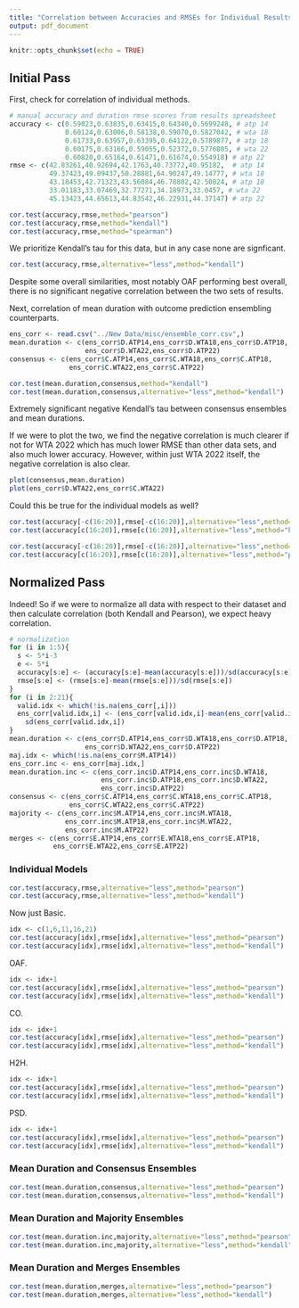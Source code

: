 ```yaml
---
title: "Correlation between Accuracies and RMSEs for Individual Results"
output: pdf_document
---
```


```r
knitr::opts_chunk$set(echo = TRUE)
```

## Initial Pass

First, check for correlation of individual methods.

```r
# manual accuracy and duration rmse scores from results spreadsheet
accuracy <- c(0.59023,0.63835,0.63415,0.64340,0.5699248, # atp 14
              0.60124,0.63006,0.58138,0.59070,0.5827042, # wta 18
              0.61733,0.63957,0.63395,0.64122,0.5789877, # atp 18
              0.60175,0.63166,0.59055,0.52372,0.5776805, # wta 22
              0.60820,0.65164,0.61471,0.61674,0.554918) # atp 22
rmse <- c(42.83261,40.92694,42.1763,40.73772,40.95182,  # atp 14
          49.37423,49.09437,50.28881,64.90247,49.14777, # wta 18
          43.18453,42.71323,43.56084,46.78802,42.50824, # atp 18
          33.01183,33.07469,32.77271,34.18973,33.0457, # wta 22
          45.13423,44.65613,44.83542,46.22931,44.37147) # atp 22
```

```r
cor.test(accuracy,rmse,method="pearson")
cor.test(accuracy,rmse,method="kendall")
cor.test(accuracy,rmse,method="spearman")
```
We prioritize Kendall's tau for this data, but in any case none are signficant.

```r
cor.test(accuracy,rmse,alternative="less",method="kendall")
```

Despite some overall similarities, most notably OAF performing best overall, there is no significant negative correlation between the two sets of results.

Next, correlation of mean duration with outcome prediction ensembling counterparts.

```r
ens_corr <- read.csv("../New Data/misc/ensemble_corr.csv",)
mean.duration <- c(ens_corr$D.ATP14,ens_corr$D.WTA18,ens_corr$D.ATP18,
                   ens_corr$D.WTA22,ens_corr$D.ATP22)
consensus <- c(ens_corr$C.ATP14,ens_corr$C.WTA18,ens_corr$C.ATP18,
               ens_corr$C.WTA22,ens_corr$C.ATP22)
```
```r
cor.test(mean.duration,consensus,method="kendall")
cor.test(mean.duration,consensus,alternative="less",method="kendall")
```
Extremely significant negative Kendall's tau between consensus ensembles and mean durations.

If we were to plot the two, we find the negative correlation is much clearer if not for WTA 2022 which has much lower RMSE than other data sets, and also much lower accuracy. However, within just WTA 2022 itself, the negative correlation is also clear.

```r
plot(consensus,mean.duration)
plot(ens_corr$D.WTA22,ens_corr$C.WTA22)
```

Could this be true for the individual models as well?

```r
cor.test(accuracy[-c(16:20)],rmse[-c(16:20)],alternative="less",method="kendall")
cor.test(accuracy[c(16:20)],rmse[c(16:20)],alternative="less",method="kendall")
```

```r
cor.test(accuracy[-c(16:20)],rmse[-c(16:20)],alternative="less",method="pearson")
cor.test(accuracy[c(16:20)],rmse[c(16:20)],alternative="less",method="pearson")
```

## Normalized Pass

Indeed! So if we were to normalize all data with respect to their dataset and then calculate correlation (both Kendall and Pearson), we expect heavy correlation.

```r
# normalization
for (i in 1:5){
  s <- 5*i-3
  e <- 5*i
  accuracy[s:e] <- (accuracy[s:e]-mean(accuracy[s:e]))/sd(accuracy[s:e])
  rmse[s:e] <- (rmse[s:e]-mean(rmse[s:e]))/sd(rmse[s:e])
}
for (i in 2:21){
  valid.idx <- which(!is.na(ens_corr[,i]))
  ens_corr[valid.idx,i] <- (ens_corr[valid.idx,i]-mean(ens_corr[valid.idx,i]))/
    sd(ens_corr[valid.idx,i])
}
mean.duration <- c(ens_corr$D.ATP14,ens_corr$D.WTA18,ens_corr$D.ATP18,
                   ens_corr$D.WTA22,ens_corr$D.ATP22)
maj.idx <- which(!is.na(ens_corr$M.ATP14))
ens_corr.inc <- ens_corr[maj.idx,]
mean.duration.inc <- c(ens_corr.inc$D.ATP14,ens_corr.inc$D.WTA18,
                       ens_corr.inc$D.ATP18,ens_corr.inc$D.WTA22,
                       ens_corr.inc$D.ATP22)
consensus <- c(ens_corr$C.ATP14,ens_corr$C.WTA18,ens_corr$C.ATP18,
               ens_corr$C.WTA22,ens_corr$C.ATP22)
majority <- c(ens_corr.inc$M.ATP14,ens_corr.inc$M.WTA18,
              ens_corr.inc$M.ATP18,ens_corr.inc$M.WTA22,
              ens_corr.inc$M.ATP22)
merges <- c(ens_corr$E.ATP14,ens_corr$E.WTA18,ens_corr$E.ATP18,
           ens_corr$E.WTA22,ens_corr$E.ATP22)
```

### Individual Models

```r
cor.test(accuracy,rmse,alternative="less",method="pearson")
cor.test(accuracy,rmse,alternative="less",method="kendall")
```

Now just Basic.

```r
idx <- c(1,6,11,16,21)
cor.test(accuracy[idx],rmse[idx],alternative="less",method="pearson")
cor.test(accuracy[idx],rmse[idx],alternative="less",method="kendall")
```

OAF.

```r
idx <- idx+1
cor.test(accuracy[idx],rmse[idx],alternative="less",method="pearson")
cor.test(accuracy[idx],rmse[idx],alternative="less",method="kendall")
```

CO.

```r
idx <- idx+1
cor.test(accuracy[idx],rmse[idx],alternative="less",method="pearson")
cor.test(accuracy[idx],rmse[idx],alternative="less",method="kendall")
```

H2H.

```r
idx <- idx+1
cor.test(accuracy[idx],rmse[idx],alternative="less",method="pearson")
cor.test(accuracy[idx],rmse[idx],alternative="less",method="kendall")
```

PSD.

```r
idx <- idx+1
cor.test(accuracy[idx],rmse[idx],alternative="less",method="pearson")
cor.test(accuracy[idx],rmse[idx],alternative="less",method="kendall")
```

### Mean Duration and Consensus Ensembles

```r
cor.test(mean.duration,consensus,alternative="less",method="pearson")
cor.test(mean.duration,consensus,alternative="less",method="kendall")
```

### Mean Duration and Majority Ensembles

```r
cor.test(mean.duration.inc,majority,alternative="less",method="pearson")
cor.test(mean.duration.inc,majority,alternative="less",method="kendall")
```

### Mean Duration and Merges Ensembles

```r
cor.test(mean.duration,merges,alternative="less",method="pearson")
cor.test(mean.duration,merges,alternative="less",method="kendall")
```
